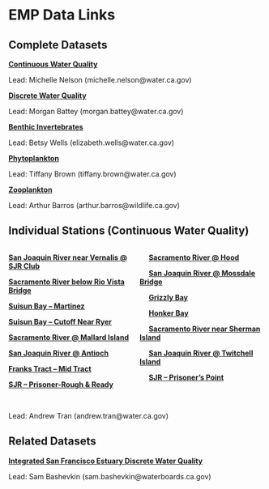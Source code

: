 # EMP Data Links {#data-links}

## Complete Datasets {.unlisted .unnumbered}
[**Continuous Water Quality**](https://portal.edirepository.org/nis/mapbrowse?packageid=edi.1177.2)

Lead: Michelle Nelson (michelle.nelson@water.ca.gov)

[**Discrete Water Quality**](https://portal.edirepository.org/nis/mapbrowse?scope=edi&identifier=458&revision=7)

Lead: Morgan Battey (morgan.battey@water.ca.gov)

[**Benthic Invertebrates**](https://portal.edirepository.org/nis/mapbrowse?packageid=edi.1036.2)

Lead: Betsy Wells (elizabeth.wells@water.ca.gov)

[**Phytoplankton**](https://portal.edirepository.org/nis/mapbrowse?packageid=edi.1320.3)

Lead: Tiffany Brown (tiffany.brown@water.ca.gov)

[**Zooplankton**](https://portal.edirepository.org/nis/mapbrowse?scope=edi&identifier=522&revision=11)

Lead: Arthur Barros (arthur.barros@wildlife.ca.gov)

## Individual Stations (Continuous Water Quality) {.unlisted .unnumbered}
:::: {style="display: flex;"}

::: {}
[**San Joaquin River near Vernalis @ SJR Club**](https://cdec.water.ca.gov/dynamicapp/QueryF?s=SJR)  

[**Sacramento River below Rio Vista Bridge**](https://cdec.water.ca.gov/dynamicapp/QueryF?s=RVB)

[**Suisun Bay – Martinez**](https://cdec.water.ca.gov/dynamicapp/QueryF?s=MRZ)

[**Suisun Bay – Cutoff Near Ryer**](https://cdec.water.ca.gov/dynamicapp/QueryF?s=RYC)

[**Sacramento River @ Mallard Island**](https://cdec.water.ca.gov/dynamicapp/QueryF?s=MAL)

[**San Joaquin River @ Antioch**](https://cdec.water.ca.gov/dynamicapp/QueryF?s=ANH)

[**Franks Tract – Mid Tract**](https://cdec.water.ca.gov/dynamicapp/QueryF?s=FRK)

[**SJR – Prisoner-Rough & Ready**](https://cdec.water.ca.gov/dynamicapp/QueryF?s=RRI) 
:::

::: {}
&emsp;&nbsp;[**Sacramento River @ Hood**](https://cdec.water.ca.gov/dynamicapp/QueryF?s=SRH)

&emsp;&nbsp;[**San Joaquin River @ Mossdale Bridge**](https://cdec.water.ca.gov/dynamicapp/QueryF?s=MSD)

&emsp;&nbsp;[**Grizzly Bay**](https://cdec.water.ca.gov/dynamicapp/QueryF?s=GZL)

&emsp;&nbsp;[**Honker Bay**](https://cdec.water.ca.gov/dynamicapp/QueryF?s=HON)

&emsp;&nbsp;[**Sacramento River near Sherman Island**](https://cdec.water.ca.gov/dynamicapp/QueryF?s=SSI)

&emsp;&nbsp;[**San Joaquin River @ Twitchell Island**](https://cdec.water.ca.gov/dynamicapp/QueryF?s=TWI)

&emsp;&nbsp;[**SJR – Prisoner's Point**](https://cdec.water.ca.gov/dynamicapp/QueryF?s=PPT)
:::

::::
<br>
Lead: Andrew Tran (andrew.tran@water.ca.gov)

## Related Datasets {.unlisted .unnumbered}
[**Integrated San Francisco Estuary Discrete Water Quality**](https://portal.edirepository.org/nis/mapbrowse?scope=edi&identifier=731)

Lead: Sam Bashevkin (sam.bashevkin@waterboards.ca.gov)
